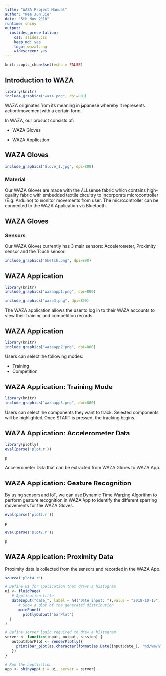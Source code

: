 ```yaml
---
title: "WAZA Project Manual"
author: "Wee Jun Jie"
date: "5th Nov 2018"
runtime: shiny
output:
  ioslides_presentation:
    css: slides.css
    keep_md: yes
    logo: waza1.png
    widescreen: yes
---
```


```r
knitr::opts_chunk$set(echo = FALSE)
```

## Introduction to WAZA 
<div class="columns-2">
```r
library(knitr)
include_graphics("waza.png", dpi=800)
```

WAZA originates from its meaning in japanese whereby it represents action/movement with a certain form. 

In WAZA, our product consists of:

- WAZA Gloves

- WAZA Application
</div>

## WAZA Gloves
<div class="columns-2">
<div class="centered">
```r
include_graphics("Glove_1.jpg", dpi=800)
```
</div>
### Material
Our WAZA Gloves are made with the ALLsense fabric which contains high-quality fabric with embedded textile circuitry to incorporate microcontroller (E.g. Arduino) to monitor movements from user. The microcontroller can be connected to the WAZA Application via Bluetooth.
</div>

## WAZA Gloves
### Sensors 
Our WAZA Gloves currently has 3 main sensors: Accelerometer, Proximity sensor and the Touch sensor. 
<div class="centered">
```r
include_graphics("Sketch.png", dpi=800)
```
</div>


## WAZA Application 
<div class="columns-2">
<div class="centered">
```r
library(knitr)
include_graphics("wazaapp1.png", dpi=800)
```
</div>
<div class="centered">
```r
include_graphics("waza3.png", dpi=800)
```
</div>
The WAZA application allows the user to log in to their WAZA accounts to view their training and competition records. 

## WAZA Application 
<div class="columns-2">
<div class="centered">
```r
library(knitr)
include_graphics("wazaapp2.png", dpi=800)
```
</div>
Users can select the following modes:

- Training
- Competition 

</div>

## WAZA Application: Training Mode
<div class="columns-2">
<div class="centered">
```r
library(knitr)
include_graphics("wazaapp3.png", dpi=800)
```
</div>
Users can select the components they want to track.
Selected components will be highlighted. Once START is pressed, the tracking begins.
</div>

## WAZA Application: Accelerometer Data
<div class="centered">
```r
library(plotly)
eval(parse('plot.r'))
```
```r
p
```
</div>
Accelerometer Data that can be extracted from WAZA Gloves to WAZA App.

## WAZA Application: Gesture Recognition
By using sensors and IoT, we can use Dynamic Time Warping Algorithm to perform gesture recognition in WAZA App to identify the different sparring movements for the WAZA Gloves.

<div class="columns-2">
```r
eval(parse('plot3.r'))
```
```r
p
```
```r
eval(parse('plot2.r'))
```
```r
p
```
</div>
## WAZA Application: Proximity Data
Proximity data is collected from the sensors and recorded in the WAZA App.
```r
source('plot4.r')

# Define UI for application that draws a histogram
ui <- fluidPage(
   # Application title
   dateInput("date_", label = h4("Date input: "),value = "2018-10-15", format="dd/mm/yyyy"),
      # Show a plot of the generated distribution
      mainPanel(
        plotlyOutput("barPlot")
  )
)

# Define server logic required to draw a histogram
server <- function(input, output, session) {
   output$barPlot <- renderPlotly({
     print(bar_plot(as.character(format(as.Date(input$date_), "%d/%m/%Y"))))
   })
}

# Run the application 
app <- shinyApp(ui = ui, server = server)
```

